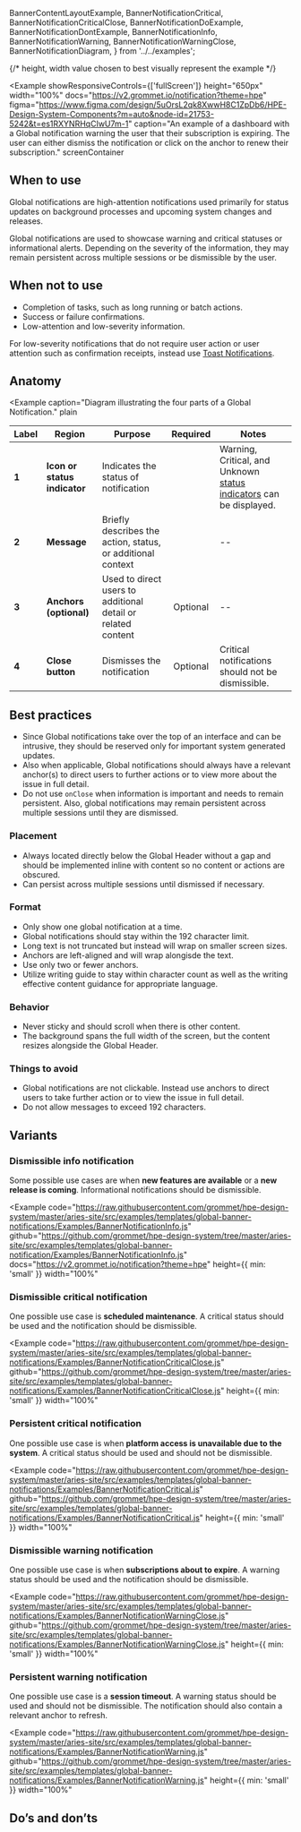   BannerContentLayoutExample,
  BannerNotificationCritical,
  BannerNotificationCriticalClose,
  BannerNotificationDoExample,
  BannerNotificationDontExample,
  BannerNotificationInfo,
  BannerNotificationWarning,
  BannerNotificationWarningClose,
  BannerNotificationDiagram,
} from '../../examples';

{/* height, width value chosen to best visually represent the example */}

<Example
  showResponsiveControls={['fullScreen']}
  height="650px"
  width="100%"
  docs="https://v2.grommet.io/notification?theme=hpe"
  figma="https://www.figma.com/design/5uOrsL2qk8XwwH8C1ZpDb6/HPE-Design-System-Components?m=auto&node-id=21753-5242&t=es1RXYNRHqCIwU7m-1"
  caption="An example of a dashboard with a Global notification warning the user that their subscription is expiring. The user can either dismiss the notification or click on the anchor to renew their subscription."
  screenContainer
>
  <BannerContentLayoutExample />
</Example>

## When to use

Global notifications are high-attention notifications used primarily for status updates on background processes and upcoming system changes and releases.

Global notifications are used to showcase warning and critical statuses or informational alerts. Depending on the severity of the information, they may remain persistent across multiple sessions or be dismissible by the user.

## When not to use

- Completion of tasks, such as long running or batch actions.
- Success or failure confirmations.
- Low-attention and low-severity information.

For low-severity notifications that do not require user action or user attention such as confirmation receipts, instead use [Toast Notifications](/templates/toast-notifications).

## Anatomy

<Example
  caption="Diagram illustrating the four parts of a Global Notification."
  plain
>
  <BannerNotificationDiagram />
</Example>

| Label | Region                       | Purpose                                                      |                  Required                   | Notes                                                                                                          |
| ----- | ---------------------------- | ------------------------------------------------------------ | :-----------------------------------------: | -------------------------------------------------------------------------------------------------------------- |
| **1** | **Icon or status indicator** | Indicates the status of notification                         | <Checkmark a11yTitle="true" size="small" /> | <span>Warning, Critical, and Unknown [status indicators](/templates/status-indicator) can be displayed.</span> |
| **2** | **Message**                  | Briefly describes the action, status, or additional context  | <Checkmark a11yTitle="true" size="small" /> | --                                                                                                             |
| **3** | **Anchors (optional)**       | Used to direct users to additional detail or related content |                  Optional                   | --                                                                                                             |
| **4** | **Close button**             | Dismisses the notification                                   |                  Optional                   | Critical notifications should not be dismissible.                                                              |

## Best practices

- Since Global notifications take over the top of an interface and can be intrusive, they should be reserved only for important system generated updates.
- Also when applicable, Global notifications should always have a relevant anchor(s) to direct users to further actions or to view more about the issue in full detail.
- Do not use `onClose` when information is important and needs to remain persistent. Also, global notifications may remain persistent across multiple sessions until they are dismissed.

### Placement

- Always located directly below the Global Header without a gap and should be implemented inline with content so no content or actions are obscured.
- Can persist across multiple sessions until dismissed if necessary.

### Format

- Only show one global notification at a time.
- Global notifications should stay within the 192 character limit.
- Long text is not truncated but instead will wrap on smaller screen sizes.
- Anchors are left-aligned and will wrap alongisde the text.
- Use only two or fewer anchors.
- Utilize writing guide to stay within character count as well as the writing effective content guidance for appropriate language.

### Behavior

- Never sticky and should scroll when there is other content.
- The background spans the full width of the screen, but the content resizes alongside the Global Header.

### Things to avoid

- Global notifications are not clickable. Instead use anchors to direct users to take further action or to view the issue in full detail.
- Do not allow messages to exceed 192 characters.

## Variants

### Dismissible info notification

Some possible use cases are when **new features are available** or a **new release is coming**. Informational notifications should be dismissible.

<Example
  code="https://raw.githubusercontent.com/grommet/hpe-design-system/master/aries-site/src/examples/templates/global-banner-notifications/Examples/BannerNotificationInfo.js"
  github="https://github.com/grommet/hpe-design-system/tree/master/aries-site/src/examples/templates/global-banner-notification/Examples/BannerNotificationInfo.js"
  docs="https://v2.grommet.io/notification?theme=hpe"
  height={{ min: 'small' }}
  width="100%"
>
  <BannerNotificationInfo />
</Example>

### Dismissible critical notification

One possible use case is **scheduled maintenance**. A critical status should be used and the notification should be dismissible.

<Example
  code="https://raw.githubusercontent.com/grommet/hpe-design-system/master/aries-site/src/examples/templates/global-banner-notifications/Examples/BannerNotificationCriticalClose.js"
  github="https://github.com/grommet/hpe-design-system/tree/master/aries-site/src/examples/templates/global-banner-notifications/Examples/BannerNotificationCriticalClose.js"
  height={{ min: 'small' }}
  width="100%"
>
  <BannerNotificationCriticalClose />
</Example>

### Persistent critical notification

One possible use case is when **platform access is unavailable due to the system**. A critical status should be used and should not be dismissible.

<Example
  code="https://raw.githubusercontent.com/grommet/hpe-design-system/master/aries-site/src/examples/templates/global-banner-notifications/Examples/BannerNotificationCritical.js"
  github="https://github.com/grommet/hpe-design-system/tree/master/aries-site/src/examples/templates/global-banner-notifications/Examples/BannerNotificationCritical.js"
  height={{ min: 'small' }}
  width="100%"
>
  <BannerNotificationCritical />
</Example>

### Dismissible warning notification

One possible use case is when **subscriptions about to expire**. A warning status should be used and the notification should be dismissible.

<Example
  code="https://raw.githubusercontent.com/grommet/hpe-design-system/master/aries-site/src/examples/templates/global-banner-notifications/Examples/BannerNotificationWarningClose.js"
  github="https://github.com/grommet/hpe-design-system/tree/master/aries-site/src/examples/templates/global-banner-notifications/Examples/BannerNotificationWarningClose.js"
  height={{ min: 'small' }}
  width="100%"
>
  <BannerNotificationWarningClose />
</Example>

### Persistent warning notification

One possible use case is a **session timeout**. A warning status should be used and should not be dismissible. The notification should also contain a relevant anchor to refresh.

<Example
  code="https://raw.githubusercontent.com/grommet/hpe-design-system/master/aries-site/src/examples/templates/global-banner-notifications/Examples/BannerNotificationWarning.js"
  github="https://github.com/grommet/hpe-design-system/tree/master/aries-site/src/examples/templates/global-banner-notifications/Examples/BannerNotificationWarning.js"
  height={{ min: 'small' }}
  width="100%"
>
  <BannerNotificationWarning />
</Example>

## Do’s and don’ts

<BestPracticeGroup columns="auto" gap="none">
  <Example
    bestPractice={{
      type: 'do',
      message:
        'Global notifications should always have an anchor (or anchors) that is relevant to resolving the notification. It is not recommended to use more than two anchors. Also, low-severity notifications should be dismissible.',
    }}
    height={{ min: 'small' }}
    pad="large"
    width="100%"
  >
    <BannerNotificationDoExample />
  </Example>
  <Example
    height={{ min: 'small' }}
    pad="large"
    bestPractice={{
      type: 'dont',
      message: `Overloading notifications with long messages and anchors can lead to clutter and confusion.`,
    }}
    width="100%"
  >
    <BannerNotificationDontExample />
  </Example>
</BestPracticeGroup>
